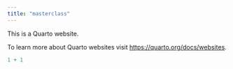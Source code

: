 ```yaml
---
title: "masterclass"
---
```


This is a Quarto website.

To learn more about Quarto websites visit <https://quarto.org/docs/websites>.

```r
1 + 1
```
